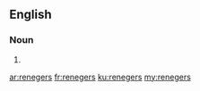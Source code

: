==English==

===Noun===
{{head|en|plural}}

# {{plural of|reneger|lang=en}}

[[ar:renegers]]
[[fr:renegers]]
[[ku:renegers]]
[[my:renegers]]